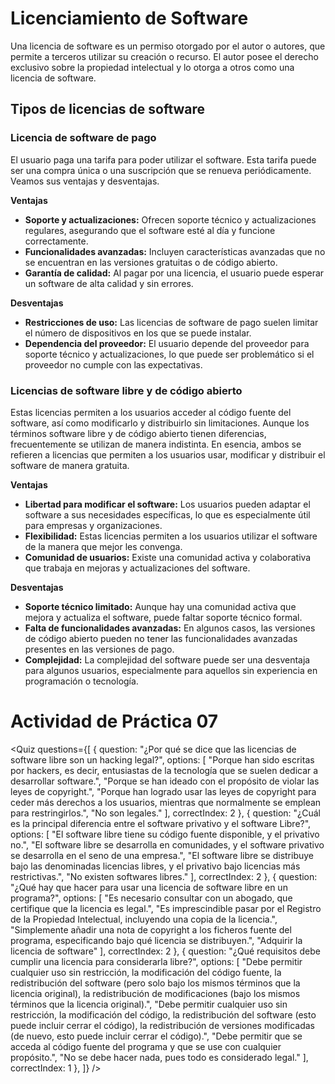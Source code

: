 # Licenciamiento de Software

Una licencia de software es un permiso otorgado por el autor o autores, que permite a terceros utilizar su creación o recurso. El autor posee el derecho exclusivo sobre la propiedad intelectual y lo otorga a otros como una licencia de software.

## Tipos de licencias de software

### Licencia de software de pago
El usuario paga una tarifa para poder utilizar el software. Esta tarifa puede ser una compra única o una suscripción que se renueva periódicamente. Veamos sus ventajas y desventajas.

**Ventajas**

- **Soporte y actualizaciones:** Ofrecen soporte técnico y actualizaciones regulares, asegurando que el software esté al día y funcione correctamente.
- **Funcionalidades avanzadas:** Incluyen características avanzadas que no se encuentran en las versiones gratuitas o de código abierto.
- **Garantía de calidad:** Al pagar por una licencia, el usuario puede esperar un software de alta calidad y sin errores.

**Desventajas**

- **Restricciones de uso:** Las licencias de software de pago suelen limitar el número de dispositivos en los que se puede instalar.
- **Dependencia del proveedor:** El usuario depende del proveedor para soporte técnico y actualizaciones, lo que puede ser problemático si el proveedor no cumple con las expectativas.

### Licencias de software libre y de código abierto
Estas licencias permiten a los usuarios acceder al código fuente del software, así como modificarlo y distribuirlo sin limitaciones. Aunque los términos software libre y de código abierto tienen diferencias, frecuentemente se utilizan de manera indistinta. En esencia, ambos se refieren a licencias que permiten a los usuarios usar, modificar y distribuir el software de manera gratuita.

**Ventajas**

- **Libertad para modificar el software:** Los usuarios pueden adaptar el software a sus necesidades específicas, lo que es especialmente útil para empresas y organizaciones.
- **Flexibilidad:** Estas licencias permiten a los usuarios utilizar el software de la manera que mejor les convenga.
- **Comunidad de usuarios:** Existe una comunidad activa y colaborativa que trabaja en mejoras y actualizaciones del software.

**Desventajas**

- **Soporte técnico limitado:** Aunque hay una comunidad activa que mejora y actualiza el software, puede faltar soporte técnico formal.
- **Falta de funcionalidades avanzadas:** En algunos casos, las versiones de código abierto pueden no tener las funcionalidades avanzadas presentes en las versiones de pago.
- **Complejidad:** La complejidad del software puede ser una desventaja para algunos usuarios, especialmente para aquellos sin experiencia en programación o tecnología.

# Actividad de Práctica 07

<Quiz questions={[
	{
		question: "¿Por qué se dice que las licencias de software libre son un hacking legal?",
		options: [
			"Porque han sido escritas por hackers, es decir, entusiastas de la tecnología que se suelen dedicar a desarrollar software.",
			"Porque se han ideado con el propósito de violar las leyes de copyright.",
			"Porque han logrado usar las leyes de copyright para ceder más derechos a los usuarios, mientras que normalmente se emplean para restringirlos.",
			"No son legales."
		],
		correctIndex: 2
	},
    {
		question: "¿Cuál es la principal diferencia entre el software privativo y el software Libre?",
		options: [
			"El software libre tiene su código fuente disponible, y el privativo no.",
			"El software libre se desarrolla en comunidades, y el software privativo se desarrolla en el seno de una empresa.",
			"El software libre se distribuye bajo las denominadas licencias libres, y el privativo bajo licencias más restrictivas.",
			"No existen softwares libres."
		],
		correctIndex: 2
	},
    {
		question: "¿Qué hay que hacer para usar una licencia de software libre en un programa?",
		options: [
			"Es necesario consultar con un abogado, que certifique que la licencia es legal.",
			"Es imprescindible pasar por el Registro de la Propiedad Intelectual, incluyendo una copia de la licencia.",
			"Simplemente añadir una nota de copyright a los ficheros fuente del programa, especificando bajo qué licencia se distribuyen.",
			"Adquirir la licencia de software"
		],
		correctIndex: 2
	},
    {
		question: "¿Qué requisitos debe cumplir una licencia para considerarla libre?",
		options: [
			"Debe permitir cualquier uso sin restricción, la modificación del código fuente, la redistribución del software (pero solo bajo los mismos términos que la licencia original), la redistribución de modificaciones (bajo los mismos términos que la licencia original).",
			"Debe permitir cualquier uso sin restricción, la modificación del código, la redistribución del software (esto puede incluir cerrar el código), la redistribución de versiones modificadas (de nuevo, esto puede incluir cerrar el código).",
			"Debe permitir que se acceda al código fuente del programa y que se use con cualquier propósito.",
			"No se debe hacer nada, pues todo es considerado legal."
		],
		correctIndex: 1
	},
]} />